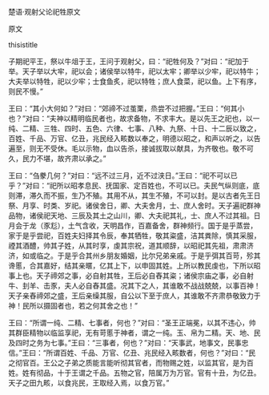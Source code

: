 


楚语·观射父论祀牲原文

原文

thisistitle

子期祀平王，祭以牛俎于王，王问于观射父，曰：“祀牲何及？”对曰：“祀加于举。天子举以大牢，祀以会；诸侯举以特牛，祀以太牢；卿举以少牢，祀以特牛；大夫举以特牲，祀以少牢；士食鱼炙，祀以特牲；庶人食菜，祀以鱼。上下有序，则民不慢。”

王曰：“其小大何如？”对曰：“郊禘不过茧栗，烝尝不过把握。”王曰：“何其小也？”对曰：“夫神以精明临民者也，故求备物，不求丰大。是以先王之祀也，以一纯、二精、三牲、四时、五色、六律、七事、八种、九祭、十日、十二辰以致之，百姓、千品、万官、亿丑，兆民经入畡数以奉之，明德以昭之，和声以听之，以告遍至，则无不受休。毛以示物，血以告杀，接诚拔取以献具，为齐敬也。敬不可久，民力不堪，故齐肃以承之。”

王曰：“刍豢几何？”对曰：“远不过三月，近不过浃日。”王曰：“祀不可以已乎？”对曰：“祀所以昭孝息民、抚国家、定百姓也，不可以已。夫民气纵则底，底则滞，滞久而不振，生乃不殖。其用不从，其生不殖，不可以封。是以古者先王日祭、月享、时类、岁祀。诸侯舍日，卿、大夫舍月，士、庶人舍时。天子遍祀群神品物，诸侯祀天地、三辰及其土之山川，卿、大夫祀其礼，士、庶人不过其祖。日月会于龙（豕尨），土气含收，天明昌作，百嘉备舍，群神频行。国于是乎蒸尝，家于是乎尝祀，百姓夫妇择其令辰，奉其牺牲，敬其粢盛，洁其粪除，慎其采服，禋其酒醴，帅其子姓，从其时享，虔其宗祝，道其顺辞，以昭祀其先祖，肃肃济济，如或临之。于是乎合其州乡朋友婚姻，比尔兄弟亲戚。于是乎弭其百苛，殄其谗慝，合其嘉好，结其亲暱，亿其上下，以申固其姓。上所以教民虔也，下所以昭事上也。天子禘郊之事，必自射其牲，王后必自舂其粢；诸侯宗庙之事，必自射牛、刲羊、击豕，夫人必自舂其盛。况其下之人，其谁敢不战战兢兢，以事百神！天子亲舂禘郊之盛，王后亲缲其服，自公以下至于庶人，其谁敢不齐肃恭敬致力于神！民所以摄固者也，若之何其舍之也！”

王曰：“所谓一纯、二精、七事者，何也？”对曰：“圣王正端冕，以其不违心，帅其群臣精物以临监享祀，无有苛慝于神者，谓之一纯。玉、帛为二精。天、地、民及四时之务为七事。”王曰：“三事者，何也？”对曰：“天事武，地事文，民事忠信。”王曰：“所谓百姓、千品、万官、亿丑、兆民经入畡数者，何也？”对曰：“民之彻官百。王公之子弟之质能言能听彻其官者，而物赐之姓，以监其官，是为百姓。姓有彻品，十于王谓之千品。五物之官，陪属万为万官。官有十丑，为亿丑。天子之田九畡，以食兆民，王取经入焉，以食万官。”

